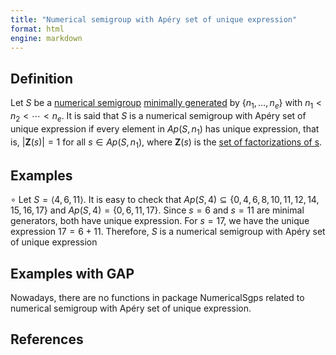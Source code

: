 ```yaml
---
title: "Numerical semigroup with Apéry set of unique expression"
format: html
engine: markdown
---
```


<!-- Definición de Num. Sem. -->

## Definition

Let $S$ be a [numerical semigroup](../Basic-concepts/Numerical-semigroup.qmd) [minimally generated](../Basic-concepts/Minimal-set-of-generators.qmd) by $\{n_1, \ldots, n_e\}$ with $n_1 < n_2 < \cdots < n_e$. It is said that $S$ is a numerical semigroup with Apéry set of unique expression if every element in $Ap(S, n_1)$ has unique expression, that is, $|\mathbf{Z}(s)| = 1$ for all $s \in Ap(S, n_1)$, where $\mathbf{Z}(s)$ is the [set of factorizations of s](../Presentations-NS/Set-of-factorizations.qmd).

## Examples

$\circ$ Let $S = \langle 4, 6, 11 \rangle$. It is easy to check that $Ap(S, 4) \subseteq \{0, 4, 6, 8, 10, 11, 12, 14, 15, 16, 17\}$ and $Ap(S, 4) = \{0, 6, 11, 17\}$. Since $s = 6$ and $s = 11$ are minimal generators, both have unique expression. For $s = 17$, we have the unique expression $17 = 6 + 11$. Therefore, $S$ is a numerical semigroup with Apéry set of unique expression

## Examples with GAP

Nowadays, there are no functions in package NumericalSgps related to numerical semigroup with Apéry set of unique expression.


## References


